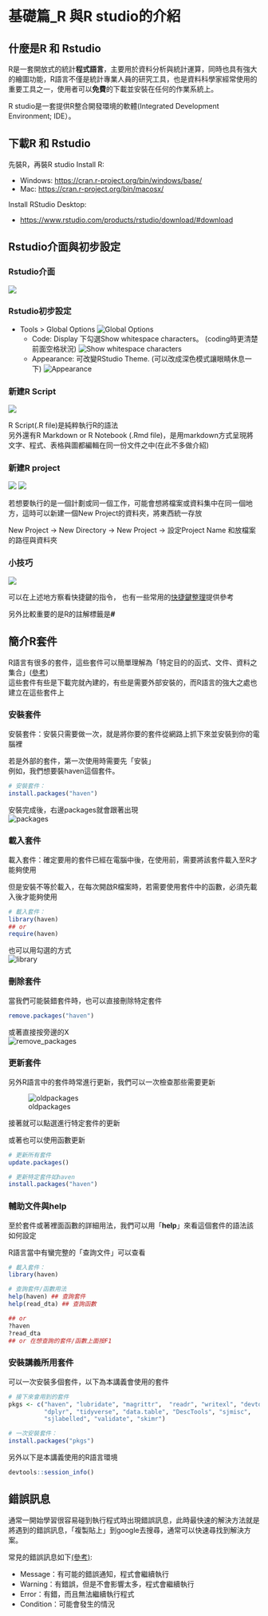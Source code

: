 # 基礎篇_R 與R studio的介紹

## 什麼是R 和 Rstudio

R是一套開放式的統計**程式語言**，主要用於資料分析與統計運算，同時也具有強大的繪圖功能，R語言不僅是統計專業人員的研究工具，也是資料科學家經常使用的重要工具之一，使用者可以**免費**的下載並安裝在任何的作業系統上。

R studio是一套提供R整合開發環境的軟體(Integrated Development Environment; IDE）。

## 下載R 和 Rstudio

先裝R，再裝R studio Install R:

-   Windows: <https://cran.r-project.org/bin/windows/base/>
-   Mac: <https://cran.r-project.org/bin/macosx/>

Install RStudio Desktop:

-   <https://www.rstudio.com/products/rstudio/download/#download>

## Rstudio介面與初步設定

### Rstudio介面

![](picture/RStudio_environment.png)

### Rstudio初步設定

-   Tools \> Global Options ![Global Options](picture/new_RScript.png)
    -   Code: Display 下勾選Show whitespace characters。 (coding時更清楚前面空格狀況) ![Show whitespace characters](picture/whitespace_characters.png)
    -   Appearance: 可改變RStudio Theme. (可以改成深色模式讓眼睛休息一下) ![Appearance](picture/Appearance.png)

### 新建R Script

![](picture/new_RScript.png)

R Script(.R file)是純粹執行R的語法\
另外還有R Markdown or R Notebook (.Rmd file)，是用markdown方式呈現將文字、程式、表格與圖都編輯在同一份文件之中(在此不多做介紹)

### 新建R project

![](picture/new_project.png) ![](picture/new_project2.png)

若想要執行的是一個計劃或同一個工作，可能會想將檔案或資料集中在同一個地方，這時可以新建一個New Project的資料夾，將東西統一存放

New Project -\> New Directory -\> New Project -\> 設定Project Name 和放檔案的路徑與資料夾

### 小技巧

![](picture/Keyboard_shortcut.png)

可以在上述地方察看快捷鍵的指令， 也有一些常用的[快捷鍵整理](https://medium.com/rolandohsu/r%E7%9A%84%E5%AD%B8%E7%BF%92%E6%97%A5%E5%B8%B8-1-%E5%BF%AB%E6%8D%B7%E9%8D%B5-3b31de69e016)提供參考

另外比較重要的是R的註解標籤是**\#**

## 簡介R套件

R語言有很多的套件，這些套件可以簡單理解為「特定目的的函式、文件、資料之集合」([參考](https://2formosa.blogspot.com/2019/01/Introduction-to-R-packages.html))\
這些套件有些是下載完就內建的，有些是需要外部安裝的，而R語言的強大之處也建立在這些套件上

### 安裝套件

安裝套件：安裝只需要做一次，就是將你要的套件從網路上抓下來並安裝到你的電腦裡

若是外部的套件，第一次使用時需要先「安裝」\
例如，我們想要裝haven這個套件。

```r
# 安裝套件：
install.packages("haven")
```

安裝完成後，右邊packages就會跟著出現\
![packages](picture/installpackages.png)

### 載入套件

載入套件：確定要用的套件已經在電腦中後，在使用前，需要將該套件載入至R才能夠使用

但是安裝不等於載入，在每次開啟R檔案時，若需要使用套件中的函數，必須先載入後才能夠使用

```r
# 載入套件：
library(haven)
## or
require(haven)
```

也可以用勾選的方式\
![library](picture/library.png)

### 刪除套件

當我們可能裝錯套件時，也可以直接刪除特定套件

```r
remove.packages("haven")
```

或著直接按旁邊的X\
![remove_packages](picture/remove_packages.png)

### 更新套件

另外R語言中的套件時常進行更新，我們可以一次檢查那些需要更新

![oldpackages](picture/oldpackages.png)

接著就可以點選進行特定套件的更新

或著也可以使用函數更新

```r
# 更新所有套件
update.packages()

# 更新特定套件如haven
install.packages("haven")
```

### 輔助文件與help

至於套件或著裡面函數的詳細用法，我們可以用「**help**」來看這個套件的語法該如何設定

R語言當中有蠻完整的「查詢文件」可以查看

```r
# 載入套件：
library(haven)

# 查詢套件/函數用法
help(haven) ## 查詢套件
help(read_dta) ## 查詢函數

## or
?haven
?read_dta
## or 在想查詢的套件/函數上面按F1
```

### 安裝講義所用套件

可以一次安裝多個套件，以下為本講義會使用的套件

```r
# 接下來會用到的套件
pkgs <- c("haven", "lubridate", "magrittr",  "readr", "writexl", "devtools"
          "dplyr", "tidyverse", "data.table", "DescTools", "sjmisc", 
          "sjlabelled", "validate", "skimr")

# 一次安裝套件：
install.packages("pkgs")
```

另外以下是本講義使用的R語言環境

```r
devtools::session_info()
```

## 錯誤訊息

通常一開始學習很容易碰到執行程式時出現錯誤訊息，此時最快速的解決方法就是將遇到的錯誤訊息，「複製貼上」到google去搜尋，通常可以快速尋找到解決方案。

常見的錯誤訊息如下[(參考)](https://yijutseng.github.io/DataScienceRBook/intro.html#%E9%8C%AF%E8%AA%A4%E8%A8%8A%E6%81%AF):

-   Message：有可能的錯誤通知，程式會繼續執行
-   Warning：有錯誤，但是不會影響太多，程式會繼續執行
-   Error：有錯，而且無法繼續執行程式
-   Condition：可能會發生的情況
